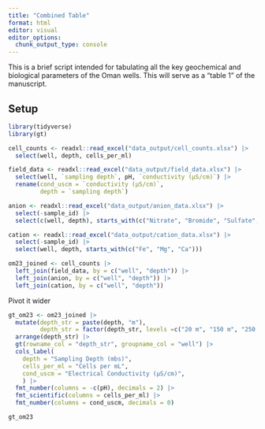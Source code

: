 ```yaml
---
title: "Combined Table"
format: html
editor: visual
editor_options: 
  chunk_output_type: console
---
```


This is a brief script intended for tabulating all the key geochemical and biological parameters of the Oman wells. This will serve as a "table 1" of the manuscript.

## Setup

```r
library(tidyverse)
library(gt)
```

```r
cell_counts <- readxl::read_excel("data_output/cell_counts.xlsx") |> 
  select(well, depth, cells_per_ml)

field_data <- readxl::read_excel("data_output/field_data.xlsx") |> 
  select(well, `sampling depth`, pH, `conductivity (µS/cm)`) |> 
  rename(cond_uscm = `conductivity (µS/cm)`,
         depth = `sampling depth`)

anion <- readxl::read_excel("data_output/anion_data.xlsx") |> 
  select(-sample_id) |> 
  select(c(well, depth), starts_with(c("Nitrate", "Bromide", "Sulfate", "Phosphate")))

cation <- readxl::read_excel("data_output/cation_data.xlsx") |> 
  select(-sample_id) |> 
  select(well, depth, starts_with(c("Fe", "Mg", "Ca")))

om23_joined <- cell_counts |> 
  left_join(field_data, by = c("well", "depth")) |> 
  left_join(anion, by = c("well", "depth")) |> 
  left_join(cation, by = c("well", "depth"))
```

Pivot it wider

```r
gt_om23 <- om23_joined |> 
  mutate(depth_str = paste(depth, "m"),
         depth_str = factor(depth_str, levels =c("20 m", "150 m", "250 m", "270 m"))) |>
  arrange(depth_str) |> 
  gt(rowname_col = "depth_str", groupname_col = "well") |> 
  cols_label(
    depth = "Sampling Depth (mbs)",
    cells_per_ml = "Cells per mL",
    cond_uscm = "Electrical Conductivity (µS/cm)",
    ) |> 
  fmt_number(columns = -c(pH), decimals = 2) |> 
  fmt_scientific(columns = cells_per_ml) |> 
  fmt_number(columns = cond_uscm, decimals = 0)

gt_om23
```

